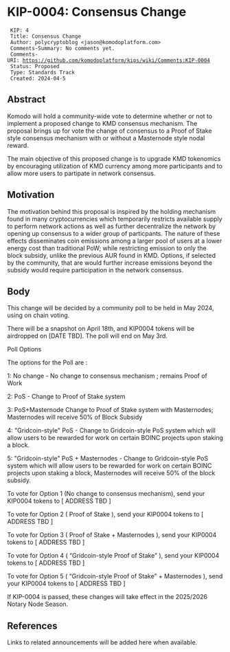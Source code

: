 = KIP-0004: Consensus Change =


  KIP: 4
  Title: Consensus Change
  Author: polycryptoblog <jason@komodoplatform.com>
  Comments-Summary: No comments yet.
  Comments-URI: https://github.com/komodoplatform/kips/wiki/Comments:KIP-0004
  Status: Proposed
  Type: Standards Track
  Created: 2024-04-5

== Abstract ==

Komodo will hold a community-wide vote to determine whether or not to implement a proposed change to KMD consensus mechanism. The proposal brings up for vote the change of consensus to a Proof of Stake style consensus mechanism with or without a Masternode style nodal reward. 

The main objective of this proposed change is to upgrade KMD tokenomics by encouraging utilization of KMD currency among more participants and to allow more users to partipate in network consensus.  

== Motivation ==

The motivation behind this proposal is inspired by the holding mechanism found in many cryptocurrencies which temporarily restricts available supply to perform network actions as well as further decentralize the network by opening up consensus to a wider group of particpants.  The nature of these effects disseminates coin emissions among a larger pool of users at a lower energy cost than traditional PoW; while restricting emission to only the block subsidy, unlike the previous AUR found in KMD.  Options, if selected by the community,  that are would further increase emissions beyond the subsidy would require participation in the network consensus.   


== Body ==

This change will be decided by a community poll to be held in May 2024, using on chain voting.

There will be a snapshot on April 18th, and KIP0004 tokens will be airdropped on [DATE TBD]. The poll will end on May 3rd.

Poll Options

The options for the Poll are :

1: No change - No change to consensus mechanism ; remains Proof of Work

2: PoS - Change to Proof of Stake system

3: PoS+Masternode Change to Proof of Stake system with Masternodes; Masternodes will receive 50% of Block Subsidy

4: "Gridcoin-style" PoS - Change to Gridcoin-style PoS system which will allow users to be rewarded for work on certain BOINC projects upon staking a block.

5: "Gridcoin-style" PoS + Masternodes - Change to Gridcoin-style PoS system which will allow users to be rewarded for work on certain BOINC projects upon staking a block,  Masternodes will receive 50% of the block subsidy.  







To vote for Option 1 (No change to consensus mechanism), send your KIP0004 tokens to [ ADDRESS TBD ]

To vote for Option 2 ( Proof of Stake ), send your KIP0004 tokens to [ ADDRESS TBD ]

To vote for Option 3 ( Proof of Stake + Masternodes ), send your KIP0004 tokens to [ ADDRESS TBD ]

To vote for Option 4 ( “Gridcoin-style Proof of Stake” ), send your KIP0004 tokens to [ ADDRESS TBD ]

To vote for Option 5 ( “Gridcoin-style Proof of Stake” + Masternodes ), send your KIP0004 tokens to [ ADDRESS TBD ]


If KIP-0004 is passed, these changes will take effect in the 2025/2026 Notary Node Season.


== References ==

Links to related announcements will be added here when available.
